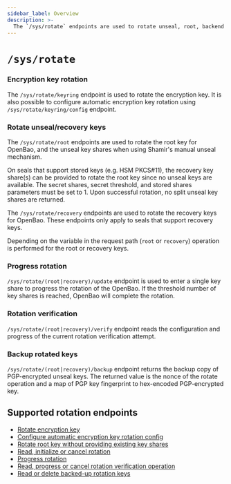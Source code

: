 ```yaml
---
sidebar_label: Overview
description: >- 
  The `/sys/rotate` endpoints are used to rotate unseal, root, backend encryption keys.
---
```


# `/sys/rotate`

### Encryption key rotation

The `/sys/rotate/keyring` endpoint is used to rotate the encryption key. It is
also possible to configure automatic encryption key rotation using
`/sys/rotate/keyring/config` endpoint.

### Rotate unseal/recovery keys

The `/sys/rotate/root` endpoints are used to rotate the root key for OpenBao,
and the unseal key shares when using Shamir's manual unseal mechanism.

On seals that support stored keys (e.g. HSM PKCS#11), the recovery key share(s)
can be provided to rotate the root key since no unseal keys are available. The
secret shares, secret threshold, and stored shares parameters must be set to 1.
Upon successful rotation, no split unseal key shares are returned.

The `/sys/rotate/recovery` endpoints are used to rotate the recovery keys for
OpenBao. These endpoints only apply to seals that support recovery keys.

Depending on the variable in the request path (`root` or `recovery`) 
operation is performed for the root or recovery keys.

### Progress rotation

`/sys/rotate/(root|recovery)/update` endpoint is used to enter a single
key share to progress the rotation of the OpenBao. If the threshold number
of key shares is reached, OpenBao will complete the rotation.

### Rotation verification

`/sys/rotate/(root|recovery)/verify` endpoint reads the configuration and
progress of the current rotation verification attempt.

### Backup rotated keys

`/sys/rotate/(root|recovery)/backup` endpoint returns the backup copy of
PGP-encrypted unseal keys. The returned value is the nonce of the rotate
operation and a map of PGP key fingerprint to hex-encoded PGP-encrypted key.

## Supported rotation endpoints

- [Rotate encryption key](/api-docs/system/rotate/keyring)
- [Configure automatic encryption key rotation config](/api-docs/system/rotate/keyring-config)
- [Rotate root key without providing existing key shares](/api-docs/system/rotate/root)
- [Read, initialize or cancel rotation](/api-docs/system/rotate/init)
- [Progress rotation](/api-docs/system/rotate/update)
- [Read, progress or cancel rotation verification operation](/api-docs/system/rotate/verify)
- [Read or delete backed-up rotation keys](/api-docs/system/rotate/backup)
